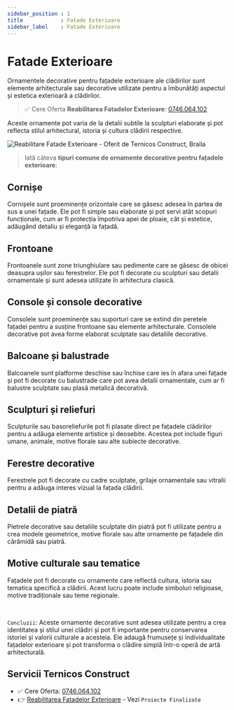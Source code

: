 ```yaml
---
sidebar_position : 1
title            : Fatade Exterioare
sidebar_label    : Fatade Exterioare
---
```


# Fatade Exterioare

Ornamentele decorative pentru fațadele exterioare ale clădirilor sunt elemente arhitecturale sau decorative utilizate pentru a îmbunătăți aspectul și estetica exterioară a clădirilor. 

> ✅ Cere Oferta **Reabilitarea Fatadelor Exterioare**: [0746.064.102](tel:0746064102)

Aceste ornamente pot varia de la detalii subtile la sculpturi elaborate și pot reflecta stilul arhitectural, istoria și cultura clădirii respective. 

![Reabilitare Fatade Exterioare - Oferit de Ternicos Construct, Braila](https://github-production-user-asset-6210df.s3.amazonaws.com/50270662/267097488-cd860b79-967a-4782-b08c-ee57b455d234.png) 

> Iată câteva **tipuri comune de ornamente decorative pentru fațadele exterioare**:

## **Cornișe** 

Cornișele sunt proeminențe orizontale care se găsesc adesea în partea de sus a unei fațade. Ele pot fi simple sau elaborate și pot servi atât scopuri funcționale, cum ar fi protecția împotriva apei de ploaie, cât și estetice, adăugând detaliu și eleganță la fațadă.

## **Frontoane** 

Frontoanele sunt zone triunghiulare sau pedimente care se găsesc de obicei deasupra ușilor sau ferestrelor. Ele pot fi decorate cu sculpturi sau detalii ornamentale și sunt adesea utilizate în arhitectura clasică.

## **Console și console decorative** 

Consolele sunt proeminențe sau suporturi care se extind din peretele fațadei pentru a susține frontoane sau elemente arhitecturale. Consolele decorative pot avea forme elaborat sculptate sau detaliile decorative.

## **Balcoane și balustrade** 

Balcoanele sunt platforme deschise sau închise care ies în afara unei fațade și pot fi decorate cu balustrade care pot avea detalii ornamentale, cum ar fi balustre sculptate sau plasă metalică decorativă.

## **Sculpturi și reliefuri** 

Sculpturile sau basoreliefurile pot fi plasate direct pe fațadele clădirilor pentru a adăuga elemente artistice și deosebite. Acestea pot include figuri umane, animale, motive florale sau alte subiecte decorative.

## **Ferestre decorative** 

Ferestrele pot fi decorate cu cadre sculptate, grilaje ornamentale sau vitralii pentru a adăuga interes vizual la fațada clădirii.

## **Detalii de piatră** 

Pietrele decorative sau detaliile sculptate din piatră pot fi utilizate pentru a crea modele geometrice, motive florale sau alte ornamente pe fațadele din cărămidă sau piatră.

## **Motive culturale sau tematice** 

Fațadele pot fi decorate cu ornamente care reflectă cultura, istoria sau tematica specifică a clădirii. Acest lucru poate include simboluri religioase, motive tradiționale sau teme regionale.

<br />

`Concluzii`: Aceste ornamente decorative sunt adesea utilizate pentru a crea identitatea și stilul unei clădiri și pot fi importante pentru conservarea istoriei și valorii culturale a acesteia. 
Ele adaugă frumusețe și individualitate fațadelor exterioare și pot transforma o clădire simplă într-o operă de artă arhitecturală.

## Servicii Ternicos Construct

- ✅ Cere Oferta: [0746.064.102](tel:0746064102)
- 👉 [Reabilitarea Fatadelor Exterioare](https://ternicos-construct.ro/) - Vezi `Proiecte Finalizate`
